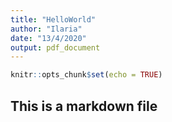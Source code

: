 ```yaml
---
title: "HelloWorld"
author: "Ilaria"
date: "13/4/2020"
output: pdf_document
---
```


```r
knitr::opts_chunk$set(echo = TRUE)
```

## This is a markdown file 